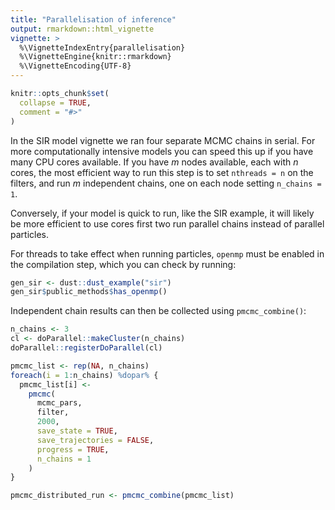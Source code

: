 ```yaml
---
title: "Parallelisation of inference"
output: rmarkdown::html_vignette
vignette: >
  %\VignetteIndexEntry{parallelisation}
  %\VignetteEngine{knitr::rmarkdown}
  %\VignetteEncoding{UTF-8}
---
```


```r
knitr::opts_chunk$set(
  collapse = TRUE,
  comment = "#>"
)
```

In the SIR model vignette we ran four separate MCMC chains in serial. For more computationally intensive models you can speed this up if you have many CPU cores available. If you have $m$ nodes available, each with $n$ cores, the most efficient way to run this step is to set `nthreads = n` on the filters, and run $m$ independent chains, one on each node setting `n_chains = 1`.

Conversely, if your model is quick to run, like the SIR example, it will likely be more efficient to use cores first two run parallel chains instead of parallel particles.

For threads to take effect when running particles, `openmp` must be enabled in the compilation step, which you can check by running:

```r
gen_sir <- dust::dust_example("sir")
gen_sir$public_methods$has_openmp()
```

Independent chain results can then be collected using `pmcmc_combine()`:

```r
n_chains <- 3
cl <- doParallel::makeCluster(n_chains)
doParallel::registerDoParallel(cl)

pmcmc_list <- rep(NA, n_chains)
foreach(i = 1:n_chains) %dopar% {
  pmcmc_list[i] <-
    pmcmc(
      mcmc_pars,
      filter,
      2000,
      save_state = TRUE,
      save_trajectories = FALSE,
      progress = TRUE,
      n_chains = 1
    )
}

pmcmc_distributed_run <- pmcmc_combine(pmcmc_list)
```

